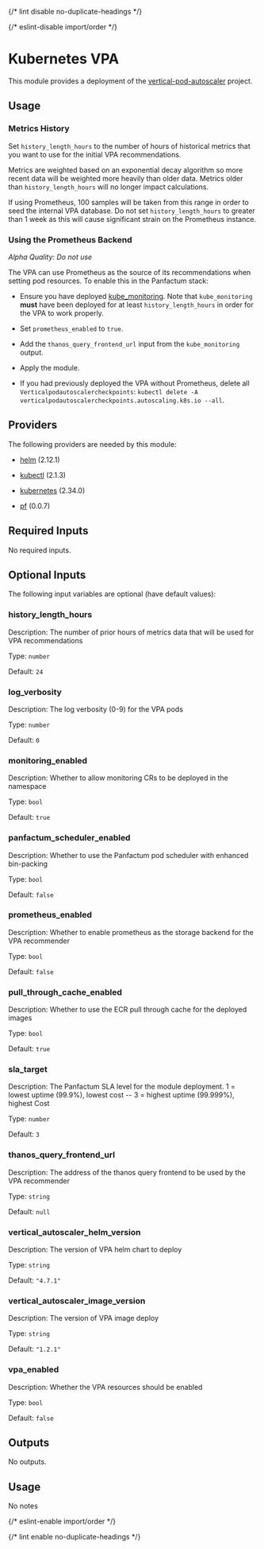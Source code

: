 
{/* lint disable no-duplicate-headings */}

{/* eslint-disable import/order */}

<ModuleHeader name="kube_vpa" sourceHref="https://github.com/Panfactum/stack/tree/__PANFACTUM_VERSION_EDGE__/packages/infrastructure/kube_vpa" status="stable" type="direct" />

# Kubernetes VPA

This module provides a deployment of the [vertical-pod-autoscaler](https://github.com/kubernetes/autoscaler/tree/master/vertical-pod-autoscaler) project.

## Usage

### Metrics History

Set `history_length_hours` to the number of hours of historical metrics that you want to use for the initial VPA
recommendations.

Metrics are weighted based on an exponential decay algorithm so more recent data will be weighted more heavily
than older data. Metrics older than `history_length_hours` will no longer impact calculations.

If using Prometheus, 100 samples will be taken from this range in order to seed the internal VPA database. Do
not set `history_length_hours` to greater than 1 week as this will cause significant strain on the Prometheus instance.

### Using the Prometheus Backend

*Alpha Quality: Do not use*

The VPA can use Prometheus as the source of its recommendations when setting pod resources.
To enable this in the Panfactum stack:

* Ensure you have deployed [kube\_monitoring](/docs/edge/reference/infrastructure-modules/kubernetes/kube_monitoring).
  Note that `kube_monitoring` **must** have been deployed for at least `history_length_hours`
  in order for the VPA to work properly.

* Set `prometheus_enabled` to `true`.

* Add the `thanos_query_frontend_url` input from the `kube_monitoring` output.

* Apply the module.

* If you had previously deployed the VPA without Prometheus, delete all `Verticalpodautoscalercheckpoints`:
  `kubectl delete -A verticalpodautoscalercheckpoints.autoscaling.k8s.io --all`.

## Providers

The following providers are needed by this module:

* [helm](https://registry.terraform.io/providers/hashicorp/helm/2.12.1/docs) (2.12.1)

* [kubectl](https://registry.terraform.io/providers/alekc/kubectl/2.1.3/docs) (2.1.3)

* [kubernetes](https://registry.terraform.io/providers/hashicorp/kubernetes/2.34.0/docs) (2.34.0)

* [pf](https://registry.terraform.io/providers/panfactum/pf/0.0.7/docs) (0.0.7)

## Required Inputs

No required inputs.

## Optional Inputs

The following input variables are optional (have default values):

### history\_length\_hours

Description: The number of prior hours of metrics data that will be used for VPA recommendations

Type: `number`

Default: `24`

### log\_verbosity

Description: The log verbosity (0-9) for the VPA pods

Type: `number`

Default: `0`

### monitoring\_enabled

Description: Whether to allow monitoring CRs to be deployed in the namespace

Type: `bool`

Default: `true`

### panfactum\_scheduler\_enabled

Description: Whether to use the Panfactum pod scheduler with enhanced bin-packing

Type: `bool`

Default: `false`

### prometheus\_enabled

Description: Whether to enable prometheus as the storage backend for the VPA recommender

Type: `bool`

Default: `false`

### pull\_through\_cache\_enabled

Description: Whether to use the ECR pull through cache for the deployed images

Type: `bool`

Default: `true`

### sla\_target

Description: The Panfactum SLA level for the module deployment. 1 = lowest uptime (99.9%), lowest cost -- 3 = highest uptime (99.999%), highest Cost

Type: `number`

Default: `3`

### thanos\_query\_frontend\_url

Description: The address of the thanos query frontend to be used by the VPA recommender

Type: `string`

Default: `null`

### vertical\_autoscaler\_helm\_version

Description: The version of VPA helm chart to deploy

Type: `string`

Default: `"4.7.1"`

### vertical\_autoscaler\_image\_version

Description: The version of VPA image deploy

Type: `string`

Default: `"1.2.1"`

### vpa\_enabled

Description: Whether the VPA resources should be enabled

Type: `bool`

Default: `false`

## Outputs

No outputs.

## Usage

No notes

{/* eslint-enable import/order */}

{/* lint enable no-duplicate-headings */}
